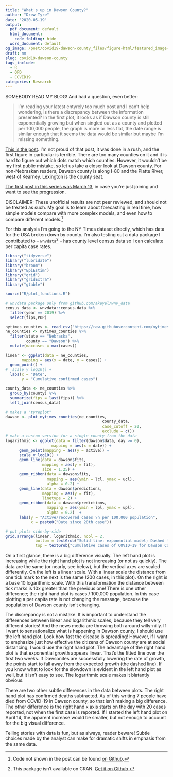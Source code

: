 ```yaml
---
title: "What's up in Dawson County?"
author: "Drew Tyre"
date: '2020-05-19'
output:
  pdf_document: default
  html_document:
    code_folding: hide
  word_document: default
og_image: /post/covid19-dawson-county_files/figure-html/featured_image-1.png
draft: no
slug: covid19-dawson-county
tags_include:
  - R
  - OPD
  - COVID19
categories: Research
---
```


SOMEBODY READ MY BLOG! And had a question, even better:

>  I'm reading your latest entyrely too much post and I can't help wondering, is there a discrepancy between the information presented?  In the first plot, it looks as if Dawson county is still exponentially growing but when singled out as a county and plotted per 100,000 people, the graph is more or less flat, the date range is similar enough that it seems the data would be similar but maybe I'm missing something.

[This is the post](/post/covid19-nebraska-by-county/). I'm not proud of
that post, it was done in a rush, and the first figure in particular is terrible. There
are too many counties on it and it is hard to figure out which dots match which 
counties.
However, it wouldn't be my first public mistake, so let us take a closer look at 
Dawson county. For non-Nebraskan readers, Dawson county is along I-80 
and the Platte River, west of Kearney. Lexington is the county seat. 

[The first post in this series was March 13](/post/covid-19_and_r/), in case you're just joining and
want to see the progression. 

DISCLAIMER: These unofficial results are not peer reviewed, and should not be
treated as such. My goal is to learn about forecasting in real time, 
how simple models compare with more complex models, and even how to compare
different models.[^1] 

For this analysis I'm going to the NY Times dataset directly, which has data for the USA broken
down by county. I'm also testing out a data package I contributed to -- `wnvdata`[^2] -- 
has county level census 
data so I can calculate per capita case rates.

```r
library("tidyverse")
library("lubridate")
library("broom")
library("EpiEstim")
library("grid")
library("gridExtra")
library("gtable")

source("R/plot_functions.R")

# wnvdata package only from github.com/akeyel/wnv_data
census_data <- wnvdata::census.data %>% 
  filter(year == 2019) %>% 
  select(fips,POP) 

nytimes_counties <- read_csv("https://raw.githubusercontent.com/nytimes/covid-19-data/master/us-counties.csv")
ne_counties <- nytimes_counties %>% 
  filter(state == "Nebraska",
         county == "Dawson") %>% 
  mutate(maxcases = max(cases)) 

linear <- ggplot(data = ne_counties,
       mapping = aes(x = date, y = cases)) + 
  geom_point() +
#  scale_y_log10() +
  labs(x = "Date",
       y = "Cumulative confirmed cases") 

county_data <- ne_counties %>% 
  group_by(county) %>%
  summarize(fips = last(fips)) %>% 
  left_join(census_data)

# makes a "tyreplot"
dawson <- plot_nytimes_counties(ne_counties, 
                                          county_data,
                                          case_cutoff = 20,
                                          exclude = c())
# make a custom version for a single county from the data
logarithmic <- ggplot(data = filter(dawson$data, day >= 0),
                    mapping = aes(x = date)) + 
      geom_point(mapping = aes(y = active)) + 
      scale_y_log10() + 
      geom_line(data = dawson$fits,
                mapping = aes(y = fit),
                size = 1.25) +
      geom_ribbon(data = dawson$fits,
                  mapping = aes(ymin = lcl, ymax = ucl),
                  alpha = 0.2) +
      geom_line(data = dawson$predictions,
                mapping = aes(y = fit),
                linetype = 2) +
      geom_ribbon(data = dawson$predictions,
                  mapping = aes(ymin = lpl, ymax = upl),
                  alpha = 0.2)  +
      labs(y = "Active/recovered cases \n per 100,000 population", 
           x = paste0("Date since 20th case"))   

# put plots side-by-side
grid.arrange(linear, logarithmic, ncol = 2,
             bottom = textGrob("Solid line: exponential model; Dashed line: forecast cases with 95% prediction intervals.", hjust = 1, x = 1),
             top = textGrob("Cumulative cases of COVID-19 for Dawson County, NE. Data from NY Times"))
```

On a first glance, there is a big difference visually. The 
left hand plot is increasing while the right hand plot is 
not increasing (or not as quickly).
The data are the same (or nearly, see below), but the vertical axes are
scaled differently. On the left is a linear scale. With a linear scale the
distance from one tick mark to the next is the same (200 cases, in this plot).
On the right is a base 10 logarithmic scale. With this transformation the 
distance between tick marks is 10x greater than the previous one! There is
one other difference; the right hand plot is cases / 100,000 population. In this
case plotting a per capita rate is not changing the message, because the 
population of Dawson county isn't changing. 

The discrepancy is not a mistake. 
It is important to understand the differences between linear and 
logarithmic scales, because they tell very different stories! And the news
media are throwing both around willy-nilly. If I want to sensationalize what
is happening in Dawson county, I should use the left hand plot. Look how
fast the disease is spreading! However, if I want to emphasize just how effective 
the citizens of Dawson county are at social distancing, I would use the right
hand plot. The advantage of the right hand plot is that exponential growth
appears linear. That's the fitted line over the first two weeks. If 
Dawsonites are successfully lowering the rate of growth, the points start to 
fall away from the expected growth (the dashed line). If you know what to 
look for the slowdown is evident in the left hand plot as well, but it isn't
easy to see. The logarithmic scale makes it blatantly obvious. 

There are two other subtle differences in the data between plots. 
The right hand plot
has confirmed deaths subtracted. As of this writing 7 people have died
from COVID-19 in Dawson county, so that isn't making a big difference. The 
other difference is the right hand x axis starts on the day with 20 cases
reported, not when the first case is reported. If I started the left hand plot
on April 14, the apparent increase would be smaller, but not enough to 
account for the big visual difference. 

Telling stories with data is fun, but as always, reader beware! Subtle 
choices made by the analyst can make for dramatic shifts in emphasis from
the same data.

[^1]: Code not shown in the post can be found [on Github](https://github.com/rbind/cheap_shots).

[^2]: This package isn't available on CRAN. [Get it on Github](https://github.com/akeyel/wnv_data).

